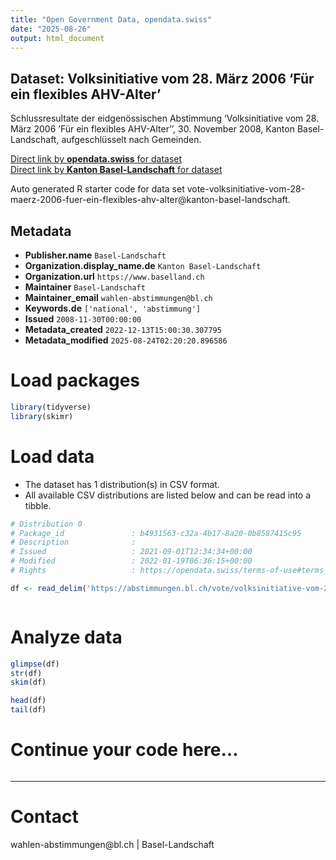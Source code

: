 ```yaml
---
title: "Open Government Data, opendata.swiss"
date: "2025-08-26"
output: html_document
---
```


## Dataset: Volksinitiative vom 28. März 2006 'Für ein flexibles AHV-Alter'

Schlussresultate der eidgenössischen Abstimmung 'Volksinitiative vom 28. März 2006 'Für ein flexibles AHV-Alter'', 30. November 2008, Kanton Basel-Landschaft, aufgeschlüsselt nach Gemeinden.

[Direct link by **opendata.swiss** for dataset](https://opendata.swiss/de/dataset/volksinitiative-vom-28-marz-2006-fur-ein-flexibles-ahv-alter)<br>
[Direct link by **Kanton Basel-Landschaft** for dataset](https://abstimmungen.bl.ch/vote/volksinitiative-vom-28-maerz-2006-fuer-ein-flexibles-ahv-alter/data)

Auto generated R starter code for data set vote-volksinitiative-vom-28-maerz-2006-fuer-ein-flexibles-ahv-alter@kanton-basel-landschaft.

## Metadata

- **Publisher.name** `Basel-Landschaft`
- **Organization.display_name.de** `Kanton Basel-Landschaft`
- **Organization.url** `https://www.baselland.ch`
- **Maintainer** `Basel-Landschaft`
- **Maintainer_email** `wahlen-abstimmungen@bl.ch`
- **Keywords.de** `['national', 'abstimmung']`
- **Issued** `2008-11-30T00:00:00`
- **Metadata_created** `2022-12-13T15:00:30.307795`
- **Metadata_modified** `2025-08-24T02:20:20.896586`


# Load packages

```r

library(tidyverse)
library(skimr)

```

# Load data

-   The dataset has 1 distribution(s) in CSV format.
-   All available CSV distributions are listed below and can be read into a tibble.

```r

# Distribution 0
# Package_id               : b4931563-c32a-4b17-8a20-0b8587415c95
# Description              : 
# Issued                   : 2021-09-01T12:34:34+00:00
# Modified                 : 2022-01-19T06:36:15+00:00
# Rights                   : https://opendata.swiss/terms-of-use#terms_by

df <- read_delim('https://abstimmungen.bl.ch/vote/volksinitiative-vom-28-maerz-2006-fuer-ein-flexibles-ahv-alter/data-csv')



```

# Analyze data

```r

glimpse(df)
str(df)
skim(df)

head(df)
tail(df)

```

# Continue your code here...

```r

```

------------------------------------------------------------------------

# Contact

wahlen-abstimmungen@bl.ch | Basel-Landschaft
